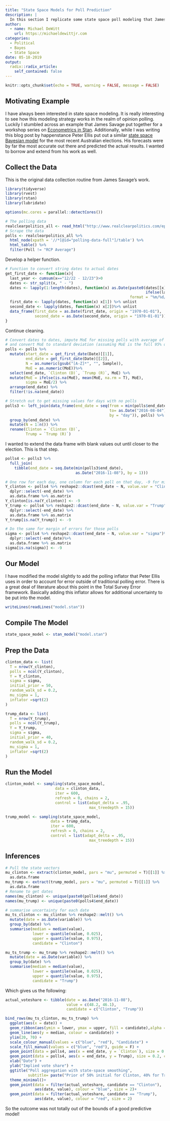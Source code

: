 ```yaml
---
title: "State Space Models for Poll Prediction"
description: |
  In this section I replicate some state space poll modeling that James Savage and Peter Ellis used in a few different scenarios. State space modeling provides a great way to model times series effects when the data are collected at irregular intervals (e.g. opinion polling).
author:
  - name: Michael DeWitt
    url: https://michaeldewittjr.com
categories:
  - Political
  - Bayes
  - State Space
date: 05-18-2019
output:
  radix::radix_article:
    self_contained: false
---
```


```r
knitr::opts_chunk$set(echo = TRUE, warning = FALSE, message = FALSE)
```

## Motivating Example

I have always been interested in state space modeling. It is really interesting to see how this modeling strategy works in the realm of opinion polling. Luckily I stumbled across an example that James Savage put together for a workshop series on [Econometrics in Stan](https://github.com/khakieconomics/stanecon_short_course/blob/80263f84ebe95be3247e591515ea1ead84f26e3f/03-fun_time_series_models.Rmd). Additionally, while I was writing this blog post by happenstance Peter Ellis put out a similar [state space Bayesian model](https://github.com/ellisp/ozfedelect) for the most recent Australian elections. His forecasts were by far the most accurate out there and predicted the actual results. I wanted to borrow and extend from his work as well.

## Collect the Data 

This is the original data collection routine from James Savage's work.

```r
library(tidyverse)
library(rvest)
library(rstan)
library(lubridate)

options(mc.cores = parallel::detectCores())

# The polling data
realclearpolitics_all <- read_html("http://www.realclearpolitics.com/epolls/2016/president/us/general_election_trump_vs_clinton-5491.html#polls")
# Scrape the data
polls <- realclearpolitics_all %>% 
  html_node(xpath = '//*[@id="polling-data-full"]/table') %>% 
  html_table() %>% 
  filter(Poll != "RCP Average")

```

Develop a helper function.

```r
# Function to convert string dates to actual dates
get_first_date <- function(x){
  last_year <- cumsum(x=="12/22 - 12/23")>0
  dates <- str_split(x, " - ")
  dates <- lapply(1:length(dates), function(x) as.Date(paste0(dates[[x]], 
                                                              ifelse(last_year[x], "/2015", "/2016")), 
                                                       format = "%m/%d/%Y"))
  first_date <- lapply(dates, function(x) x[1]) %>% unlist
  second_date <- lapply(dates, function(x) x[2])%>% unlist
  data_frame(first_date = as.Date(first_date, origin = "1970-01-01"), 
             second_date = as.Date(second_date, origin = "1970-01-01"))
}
```

Continue cleaning.

```r
# Convert dates to dates, impute MoE for missing polls with average of non-missing, 
# and convert MoE to standard deviation (assuming MoE is the full 95% one sided interval length??)
polls <- polls %>% 
  mutate(start_date = get_first_date(Date)[[1]],
         end_date = get_first_date(Date)[[2]],
         N = as.numeric(gsub("[A-Z]*", "", Sample)),
         MoE = as.numeric(MoE))%>% 
  select(end_date, `Clinton (D)`, `Trump (R)`, MoE) %>% 
  mutate(MoE = ifelse(is.na(MoE), mean(MoE, na.rm = T), MoE),
         sigma = MoE/2) %>% 
  arrange(end_date) %>% 
  filter(!is.na(end_date))

# Stretch out to get missing values for days with no polls
polls3 <- left_join(data_frame(end_date = seq(from = min(polls$end_date), 
                                              to= as.Date("2016-08-04"), 
                                              by = "day")), polls) %>% 
  group_by(end_date) %>%
  mutate(N = 1:n()) %>%
  rename(Clinton = `Clinton (D)`,
         Trump = `Trump (R)`)

```

I wanted to extend the data frame with blank values out until closer to the election. This is that step.

```r
polls4 <- polls3 %>% 
  full_join(
    tibble(end_date = seq.Date(min(polls3$end_date), 
                               as.Date("2016-11-08"), by = 1)))
```


```r
# One row for each day, one column for each poll on that day, -9 for missing values
Y_clinton <- polls4 %>% reshape2::dcast(end_date ~ N, value.var = "Clinton") %>% 
  dplyr::select(-end_date) %>% 
  as.data.frame %>% as.matrix
Y_clinton[is.na(Y_clinton)] <- -9
Y_trump <- polls4 %>% reshape2::dcast(end_date ~ N, value.var = "Trump") %>% 
  dplyr::select(-end_date) %>% 
  as.data.frame %>% as.matrix
Y_trump[is.na(Y_trump)] <- -9

# Do the same for margin of errors for those polls
sigma <- polls4 %>% reshape2::dcast(end_date ~ N, value.var = "sigma")%>% 
  dplyr::select(-end_date)%>% 
  as.data.frame %>% as.matrix
sigma[is.na(sigma)] <- -9
```


## Our Model

I have modified the model slightly to add the polling inflator that Peter Ellis uses in order to account for error outside of traditional polling error. There is a great deal of literature about this point in the Total Survey Error framework. Basically adding this inflator allows for additional uncertainty to be put into the model.

```r
writeLines(readLines("model.stan"))
```

## Compile The Model

```r
state_space_model <- stan_model("model.stan")
```


## Prep the Data

```r

clinton_data <- list(
  T = nrow(Y_clinton),
  polls = ncol(Y_clinton),
  Y = Y_clinton,
  sigma = sigma,
  initial_prior = 50,
  random_walk_sd = 0.2,
  mu_sigma = 1,
  inflator =sqrt(2)
)

trump_data <- list(
  T = nrow(Y_trump),
  polls = ncol(Y_trump),
  Y = Y_trump,
  sigma = sigma,
  initial_prior = 40,
  random_walk_sd = 0.2,
  mu_sigma = 1,
  inflator =sqrt(2)
)

```

## Run the Model

```r
clinton_model <- sampling(state_space_model, 
                      data = clinton_data, 
                      iter = 600, 
                      refresh = 0, chains = 2, 
                      control = list(adapt_delta = .95,
                                     max_treedepth = 15))

trump_model <- sampling(state_space_model, 
                    data = trump_data, 
                    iter = 600, 
                    refresh = 0, chains = 2,
                    control = list(adapt_delta = .95,
                                     max_treedepth = 15))
```

## Inferences

```r
# Pull the state vectors
mu_clinton <- extract(clinton_model, pars = "mu", permuted = T)[[1]] %>% 
  as.data.frame
mu_trump <- extract(trump_model, pars = "mu", permuted = T)[[1]] %>% 
  as.data.frame
# Rename to get dates
names(mu_clinton) <- unique(paste0(polls4$end_date))
names(mu_trump) <- unique(paste0(polls4$end_date))
```


```r
# summarise uncertainty for each date
mu_ts_clinton <- mu_clinton %>% reshape2::melt() %>% 
  mutate(date = as.Date(variable)) %>% 
  group_by(date) %>% 
  summarise(median = median(value),
            lower = quantile(value, 0.025),
            upper = quantile(value, 0.975),
            candidate = "Clinton")

mu_ts_trump <- mu_trump %>% reshape2::melt() %>% 
  mutate(date = as.Date(variable)) %>% 
  group_by(date) %>% 
  summarise(median = median(value),
            lower = quantile(value, 0.025),
            upper = quantile(value, 0.975),
            candidate = "Trump")
```

Which gives us the following:

```r

actual_voteshare <- tibble(date = as.Date("2016-11-08"),
                           value = c(48.2, 46.1),
                           candidate = c("Clinton", "Trump"))

bind_rows(mu_ts_clinton, mu_ts_trump) %>% 
  ggplot(aes(x = date)) +
  geom_ribbon(aes(ymin = lower, ymax = upper, fill = candidate),alpha = 0.1) +
  geom_line(aes(y = median, colour = candidate)) +
  ylim(20, 70) +
  scale_colour_manual(values = c("blue", "red"), "Candidate") +
  scale_fill_manual(values = c("blue", "red"), guide = F) +
  geom_point(data = polls4, aes(x = end_date, y = `Clinton`), size = 0.2, colour = "blue") +
  geom_point(data = polls4, aes(x = end_date, y = Trump), size = 0.2, colour = "red") +
  xlab("Date") +
  ylab("Implied vote share") +
  ggtitle("Poll aggregation with state-space smoothing", 
          subtitle= paste("Prior of 50% initial for Clinton, 40% for Trump on", min(polls4$end_date)))+
  theme_minimal()+
  geom_point(data = filter(actual_voteshare, candidate == "Clinton"), 
             aes(date, value), colour = "blue", size = 2)+
  geom_point(data = filter(actual_voteshare, candidate == "Trump"), 
             aes(date, value), colour = "red", size = 2)
```

So the outcome was not totally out of the bounds of a good predictive model!
